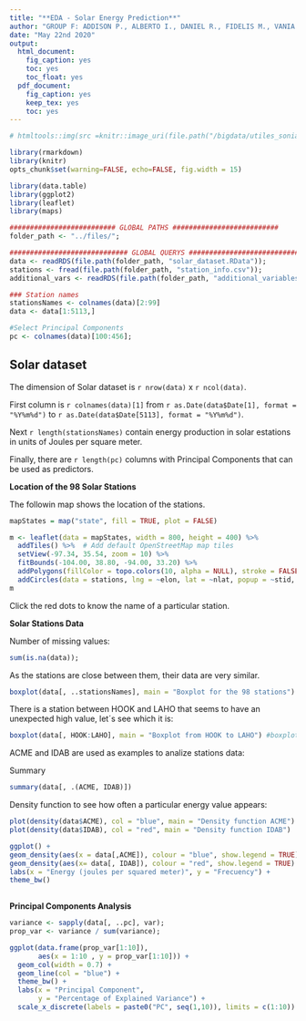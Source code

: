 ```yaml
---
title: "**EDA - Solar Energy Prediction**"
author: "GROUP F: ADDISON P., ALBERTO I., DANIEL R., FIDELIS M., VANIA C."
date: "May 22nd 2020"
output:
  html_document:
    fig_caption: yes
    toc: yes
    toc_float: yes
  pdf_document:
    fig_caption: yes
    keep_tex: yes
    toc: yes
---
```



```r
# htmltools::img(src =knitr::image_uri(file.path("/bigdata/utiles_sonia", ("logo_ie.jpg"))), alt = 'logo_ie.jpg', style = 'possition:absolute;left; width:450px;')
```


```r
library(rmarkdown)
library(knitr)
opts_chunk$set(warning=FALSE, echo=FALSE, fig.width = 15)
```


```r
library(data.table)
library(ggplot2)
library(leaflet)
library(maps)

########################## GLOBAL PATHS ##########################
folder_path <- "../files/";

############################# GLOBAL QUERYS #############################
data <- readRDS(file.path(folder_path, "solar_dataset.RData"));
stations <- fread(file.path(folder_path, "station_info.csv"));
additional_vars <- readRDS(file.path(folder_path, "additional_variables.RData"));

### Station names
stationsNames <- colnames(data)[2:99]
data <- data[1:5113,]

#Select Principal Components
pc <- colnames(data)[100:456];

```

## Solar dataset

The dimension of Solar dataset is `r nrow(data)` x `r ncol(data)`. 

First column is `r colnames(data)[1]` from `r as.Date(data$Date[1], format = "%Y%m%d")` to `r as.Date(data$Date[5113], format = "%Y%m%d")`. 

Next `r length(stationsNames)` contain energy production in solar estations in units of Joules per square meter. 

Finally, there are `r length(pc)` columns with Principal Components that can be used as predictors.



**Location of the 98 Solar Stations**


The followin map shows the location of the stations. 

```r

mapStates = map("state", fill = TRUE, plot = FALSE)

m <- leaflet(data = mapStates, width = 800, height = 400) %>%
  addTiles() %>%  # Add default OpenStreetMap map tiles
  setView(-97.34, 35.54, zoom = 10) %>%
  fitBounds(-104.00, 38.80, -94.00, 33.20) %>%
  addPolygons(fillColor = topo.colors(10, alpha = NULL), stroke = FALSE) %>%
  addCircles(data = stations, lng = ~elon, lat = ~nlat, popup = ~stid, color = 'red');
m 
```

Click the red dots to know the name of a particular station. 


**Solar Stations Data**  

Number of missing values: 

```r
sum(is.na(data));
```


As the stations are close between them, their data are very similar. 

```r
boxplot(data[, ..stationsNames], main = "Boxplot for the 98 stations") #boxplot 
```

There is a station between HOOK and LAHO that seems to have an unexpected high value, let´s see
which it is:

```r
boxplot(data[, HOOK:LAHO], main = "Boxplot from HOOK to LAHO") #boxplot 
```

ACME and IDAB are used as examples to analize stations data:

Summary

```r
summary(data[, .(ACME, IDAB)])
```

Density function to see how often a particular energy value appears:

```r
plot(density(data$ACME), col = "blue", main = "Density function ACME")
plot(density(data$IDAB), col = "red", main = "Density function IDAB")

ggplot() + 
geom_density(aes(x = data[,ACME]), colour = "blue", show.legend = TRUE) +
geom_density(aes(x= data[, IDAB]), colour = "red", show.legend = TRUE) +
labs(x = "Energy (joules per squared meter)", y = "Frecuency") +
theme_bw()  
  
```

**Principal Components Analysis**

```r

variance <- sapply(data[, ..pc], var);
prop_var <- variance / sum(variance);

ggplot(data.frame(prop_var[1:10]),
       aes(x = 1:10 , y = prop_var[1:10])) +
  geom_col(width = 0.7) +
  geom_line(col = "blue") +
  theme_bw() +
  labs(x = "Principal Component",
       y = "Percentage of Explained Variance") +
  scale_x_discrete(labels = paste0("PC", seq(1,10)), limits = c(1:10))

```





